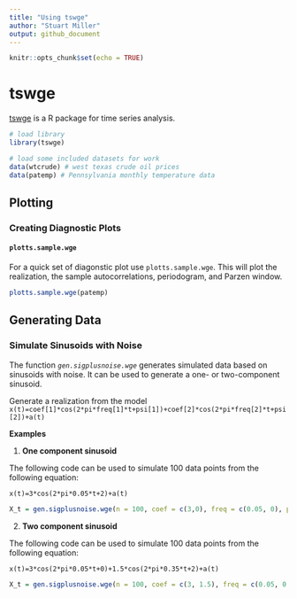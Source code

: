 ```yaml
---
title: "Using tswge"
author: "Stuart Miller"
output: github_document
---
```


```r
knitr::opts_chunk$set(echo = TRUE)
```

# tswge

[tswge](https://cran.r-project.org/web/packages/tswge/index.html) is a R package for time series analysis.

```r
# load library
library(tswge)

# load some included datasets for work
data(wtcrude) # west texas crude oil prices
data(patemp) # Pennsylvania monthly temperature data
```

## Plotting

### Creating Diagnostic Plots

#### `plotts.sample.wge`

For a quick set of diagonstic plot use `plotts.sample.wge`.
This will plot the realization, the sample autocorrelations, periodogram, and Parzen window.

```r
plotts.sample.wge(patemp)
```


## Generating Data

### Simulate Sinusoids with Noise

The function *`gen.sigplusnoise.wge`* generates simulated data based on sinusoids with noise.
It can be used to generate a one- or two-component sinusoid.

Generate a realization from the model `x(t)=coef[1]*cos(2*pi*freq[1]*t+psi[1])+coef[2]*cos(2*pi*freq[2]*t+psi[2])+a(t)`

**Examples**

1. **One component sinusoid**

The following code can be used to simulate 100 data points from the following equation:

`x(t)=3*cos(2*pi*0.05*t+2)+a(t)`

```r
X_t = gen.sigplusnoise.wge(n = 100, coef = c(3,0), freq = c(0.05, 0), psi = c(2, 0))
```

2. **Two component sinusoid**

The following code can be used to simulate 100 data points from the following equation:

`x(t)=3*cos(2*pi*0.05*t+0)+1.5*cos(2*pi*0.35*t+2)+a(t)`

```r
X_t = gen.sigplusnoise.wge(n = 100, coef = c(3, 1.5), freq = c(0.05, 0.35), psi = c(0, 2))
```

